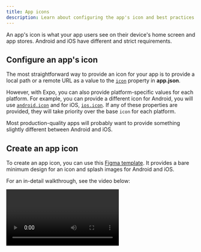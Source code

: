 ```yaml
---
title: App icons
description: Learn about configuring the app's icon and best practices for Android and iOS.
---
```



An app's icon is what your app users see on their device's home screen and app stores. Android and iOS have different and strict requirements.

## Configure an app's icon

The most straightforward way to provide an icon for your app is to provide a local path or a remote URL as a value to the [`icon`](/versions/latest/config/app/#icon) property in **app.json**.

However, with Expo, you can also provide platform-specific values for each platform. For example, you can provide a different icon for Android, you will use [`android.icon`](/versions/latest/config/app/#icon-3) and for iOS, [`ios.icon`](/versions/latest/config/app/#icon-2). If any of these properties are provided, they will take priority over the base `icon` for each platform.

Most production-quality apps will probably want to provide something slightly different between Android and iOS.

## Create an app icon

To create an app icon, you can use this [Figma template](https://www.figma.com/community/file/1155362909441341285). It provides a bare minimum design for an icon and splash images for Android and iOS.

For an in-detail walkthrough, see the video below:

<Video url="https://youtu.be/QSNkU7v0MPc" />

## Customization and best practices

### Android

Further customization of the Android icon is possible using the [`android.adaptiveIcon`](/versions/latest/config/app/#adaptiveicon) property, which will override both of the previously mentioned settings.

The Android Adaptive Icon is formed from two separate layers &mdash; a foreground image and a background color or image. This allows the OS to mask the icon into different shapes and also supports visual effects. For Android 13 and later, the OS supports a themed app icon that uses a wallpaper and theme to determine the color set by the device's theme.

The design you provide should follow the [Android Adaptive Icon Guidelines](https://developer.android.com/guide/practices/ui_guidelines/icon_design_adaptive) for launcher icons. You should also:

- Use **.png** files.
- Use the `android.adaptiveIcon.foregroundImage` property to specify the path to your foreground image.
- Use the `android.adaptiveIcon.monochromeImage` property to specify the path to your monochrome image.
- The default background color is white; to specify a different background color, use the `android.adaptiveIcon.backgroundColor` property. You can instead specify a background image using the `android.adaptiveIcon.backgroundImage` property. Make sure that it has the same dimensions as your foreground image.

You may also want to provide a separate icon for older Android devices that do not support Adaptive Icons. You can do so with the `android.icon` property. This single icon would be a combination of your foreground and background layers.

> You may still want to follow some of the [Apple best practices](https://developer.apple.com/design/human-interface-guidelines/app-icons/#Best-practices) to ensure your icon looks professional, such as testing your icon on different wallpapers and avoiding text beside your product's wordmark. Provide something that's at least 512x512 pixels. Since you already need 1024x1024 for iOS.

### iOS

For iOS, your app's icon should follow the [Apple Human Interface Guidelines](https://developer.apple.com/design/human-interface-guidelines/app-icons/). You should also:

- Use a **.png** file.
- 1024x1024 is a good size. If you have an Expo managed project, [EAS Build](/build/setup) will generate the other sizes for you. If you have a bare workflow project, you should generate the icons on your own. The largest size EAS Build generates is 1024x1024.
- The icon must be exactly square. For example, a 1023x1024 icon is not valid.
- Make sure the icon fills the whole square, with no rounded corners or other transparent pixels. The operating system will mask your icon when appropriate.
